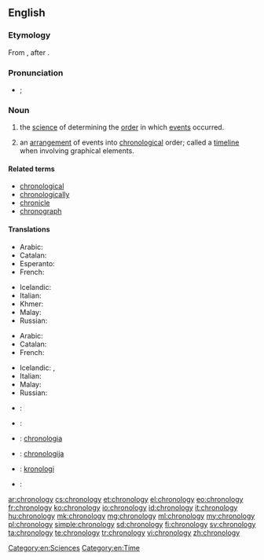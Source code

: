 ==English==

{{wikipedia}}

===Etymology===
From {{confix|chrono|t1=relating to time|logy|t2=study of, account of|lang=en}}, after {{etyl|NL.|en}} {{term|chronologia|lang=la}}.

===Pronunciation===
* {{a|UK}} {{IPA|/kɹəˈnɒl.ə.dʒi/}}; {{X-SAMPA|/kr@"nQl.@.dZi/}}

===Noun===
{{en-noun|chronologies|-}}

# {{uncountable}} the [[science]] of determining the [[order]] in which [[events]] occurred.
# {{countable}} an [[arrangement]] of events into [[chronological]] order; called a [[timeline]] when involving graphical elements.

====Related terms====
* [[chronological]]
* [[chronologically]]
* [[chronicle]]<!-- might want to check this one -->
* [[chronograph]]

====Translations====
{{trans-top|determining the order of events}}
* Arabic: {{t+|ar|تاريخ|m}}
* Catalan: {{t-|ca|cronologia|f}}
* Esperanto: {{t-|eo|kronologio}}
* French: {{t+|fr|chronologie|f}}
{{trans-mid}}
* Icelandic: {{t-|is|tímatalsfræði|f}}
* Italian: {{t-|it|cronologia|f}}
* Khmer: {{t-|km|កាលប្បវត្តិវិទ្យា|tr=kaal ppa’ voat vityie|sc=Khmr}}
* Malay: {{t|ms|kronologi}}
* Russian: {{t+|ru|хронология|f|tr=χronológija}}
{{trans-bottom}}

{{trans-top|arrangement into chronological order}}
* Arabic: {{t-|ar|تأريخ|m}}
* Catalan: {{t-|ca|cronologia|f}}
* French: {{t+|fr|chronologie|f}}
{{trans-mid}}
* Icelandic: {{t-|is|tímatal|n}}, {{t-|is|tímasetning|f}}
* Italian: {{t-|it|cronologia|f}}
* Malay: {{t|ms|kronologi}}
* Russian: {{t+|ru|хронология|f|tr=χronológija}}
{{trans-bottom}}

{{checktrans-top}}
* {{ttbc|sh}}: {{t-|sh|kronologija|f}}
* {{ttbc|de}}: {{t+|de|Chronologie|f}}
* {{ttbc|ia}}: [[chronologia]]
{{trans-mid}}
* {{ttbc|lt}}: [[chronologija]] {{f}}
* {{ttbc|no}}: [[kronologi]] {{m}}
* {{ttbc|pt}}: {{t-|pt|cronologia|f}}
{{trans-bottom}}

[[Category:en:Sciences]]
[[Category:en:Time]]

[[ar:chronology]]
[[cs:chronology]]
[[et:chronology]]
[[el:chronology]]
[[eo:chronology]]
[[fr:chronology]]
[[ko:chronology]]
[[io:chronology]]
[[id:chronology]]
[[it:chronology]]
[[hu:chronology]]
[[mk:chronology]]
[[mg:chronology]]
[[ml:chronology]]
[[my:chronology]]
[[pl:chronology]]
[[simple:chronology]]
[[sd:chronology]]
[[fi:chronology]]
[[sv:chronology]]
[[ta:chronology]]
[[te:chronology]]
[[tr:chronology]]
[[vi:chronology]]
[[zh:chronology]]